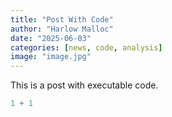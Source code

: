```yaml
---
title: "Post With Code"
author: "Harlow Malloc"
date: "2025-06-03"
categories: [news, code, analysis]
image: "image.jpg"
---
```


This is a post with executable code.

```r
1 + 1
```
